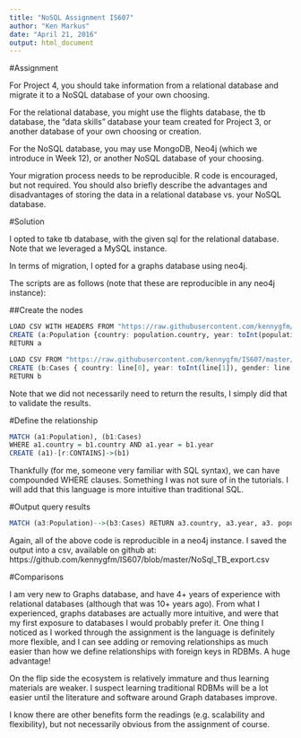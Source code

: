 ```yaml
---
title: "NoSQL Assignment IS607"
author: "Ken Markus"
date: "April 21, 2016"
output: html_document
---
```

#Assignment

For Project 4, you should take information from a relational database and migrate it to a NoSQL database of your own choosing. 

For the relational database, you might use the flights database, the tb database, the "data skills" database your team created for Project 3, or another database of your own choosing or creation.

For the NoSQL database, you may use MongoDB, Neo4j (which we introduce in Week 12), or another NoSQL database of your choosing.

 Your migration process needs to be reproducible.  R code is encouraged, but not required.  You should also briefly describe the advantages and disadvantages of storing the data in a relational database vs. your NoSQL database.

#Solution

I opted to take tb database, with the given sql for the relational database. Note that we leveraged a MySQL instance.

In terms of migration, I opted for a graphs database using neo4j. 

The scripts are as follows (note that these are reproducible in any neo4j instance):

##Create the nodes
```r
LOAD CSV WITH HEADERS FROM "https://raw.githubusercontent.com/kennygfm/IS607/master/Week%203/population.csv" AS population
CREATE (a:Population {country: population.country, year: toInt(population.year), population: toInt(population.population)})
RETURN a

LOAD CSV FROM "https://raw.githubusercontent.com/kennygfm/IS607/master/Week%203/tb_cases.csv" AS line
CREATE (b:Cases { country: line[0], year: toInt(line[1]), gender: line[2], cases: toInt(line[3])})
RETURN b
```

Note that we did not necessarily need to return the results, I simply did that to validate the results.

#Define the relationship
```r
MATCH (a1:Population), (b1:Cases)
WHERE a1.country = b1.country AND a1.year = b1.year
CREATE (a1)-[r:CONTAINS]->(b1)
```

Thankfully (for me, someone very familiar with SQL syntax), we can have compounded WHERE clauses. Something I was not sure of in the tutorials. I will add that this language is more intuitive than traditional SQL.

#Output query results
```r
MATCH (a3:Population)-->(b3:Cases) RETURN a3.country, a3.year, a3. population, b3.gender, b3.cases
```

Again, all of the above code is reproducible in a neo4j instance. I saved the output into a csv, available on github at: https://github.com/kennygfm/IS607/blob/master/NoSql_TB_export.csv

#Comparisons

I am very new to Graphs database, and have 4+ years of experience with relational databases (although that was 10+ years ago). From what I experienced, graphs databases are actually more intuitive, and were that my first exposure to databases I would probably prefer it. One thing I noticed as I worked through the assignment is the language is definitely more flexible, and I can see adding or removing relationships as much easier than how we define relationships with foreign keys in RDBMs. A huge advantage!

On the flip side the ecosystem is relatively immature and thus learning materials are weaker. I suspect learning traditional RDBMs will be a lot easier until the literature and software around Graph databases improve.

I know there are other benefits form the readings (e.g. scalability and flexibility), but not necessarily obvious from the assignment of course.
